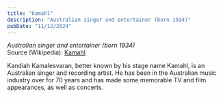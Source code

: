 ```yaml
---
title: "Kamahl"
description: "Australian singer and entertainer (born 1934)"
pubDate: "11/12/2024"
---
```


*Australian singer and entertainer (born 1934)*  
Source (Wikipedia): [Kamahl][1]

Kandiah Kamalesvaran, better known by his stage name Kamahl, is an Australian singer and recording artist. He has been in the Australian music industry over for 70 years and has made some memorable TV and film appearances, as well as concerts.

[1]: https://en.wikipedia.org/wiki/Kamahl
